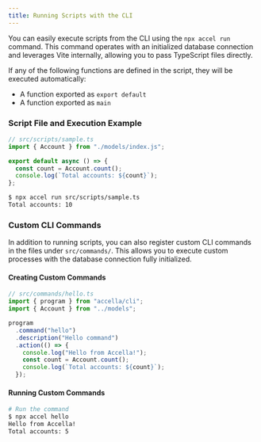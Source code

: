 ```yaml
---
title: Running Scripts with the CLI
---
```


You can easily execute scripts from the CLI using the `npx accel run` command. This command operates with an initialized database connection and leverages Vite internally, allowing you to pass TypeScript files directly.

If any of the following functions are defined in the script, they will be executed automatically:

- A function exported as `export default`
- A function exported as `main`

### Script File and Execution Example

```ts
// src/scripts/sample.ts
import { Account } from "./models/index.js";

export default async () => {
  const count = Account.count();
  console.log(`Total accounts: ${count}`);
};
```

```bash
$ npx accel run src/scripts/sample.ts
Total accounts: 10
```

### Custom CLI Commands

In addition to running scripts, you can also register custom CLI commands in the files under `src/commands/`. This allows you to execute custom processes with the database connection fully initialized.

#### Creating Custom Commands

```ts
// src/commands/hello.ts
import { program } from "accella/cli";
import { Account } from "../models";

program
  .command("hello")
  .description("Hello command")
  .action(() => {
    console.log("Hello from Accella!");
    const count = Account.count();
    console.log(`Total accounts: ${count}`);
  });
```

#### Running Custom Commands

```bash
# Run the command
$ npx accel hello
Hello from Accella!
Total accounts: 5
```
